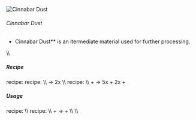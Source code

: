 ![Cinnabar Dust](/mods/techreborn/cinnabar_dust.png)

###### Cinnabar Dust


- Cinnabar Dust** is an itermediate material used for further
        processing.

\\\\

##### Recipe

<Mcitem id="minecraft:crafting_table"/> recipe:
<Recipe recipe=" input techreborn:small_pile_of_cinnabar_dust
techreborn:small_pile_of_cinnabar_dust air input
techreborn:small_pile_of_cinnabar_dust
techreborn:small_pile_of_cinnabar_dust air input air air air output
techreborn:cinnabar_dust "/>
<Mcitem id="techreborn:grinder"/> recipe: \\\\
<Mcitem id="techreborn:cinnabar_ore"/> -\>
2x<Mcitem id="techreborn:cinnabar_dust"/> \\\\
<Mcitem id="techreborn:industrial_grinder"/> recipe:
\\\\ <Mcitem id="techreborn:cinnabar_ore"/> +
<Mcitem id="techreborn:water_cell"/> -\>
5x<Mcitem id="techreborn:cinnabar_dust"/> +
2x<Mcitem id="techreborn:small_pile_of_redstone"/> +
<Mcitem id="techreborn:small_pile_of_glowstone_dust"/>

##### Usage

<Mcitem id="minecraft:crafting_table"/> recipe:
<Recipe recipe=" input air air air input air techreborn:cinnabar_dust
air input air air air output techreborn:small_pile_of_cinnabar_dust,4
"/> \\\\
<Mcitem id="techreborn:industrial_electrolyzer"/>
recipe: \\\\
<Mcitem id="techreborn:cinnabar_dust"/> +
<Mcitem id="techreborn:empty_cell"/> -\>
<Mcitem id="techreborn:mercury_cell"/> +
<Mcitem id="techreborn:sulfur_dust"/>\\\\ \\\\
